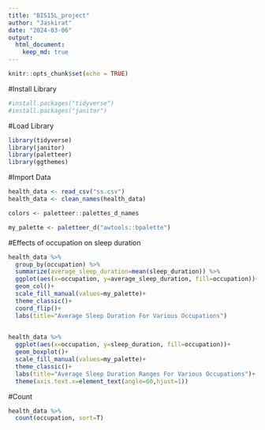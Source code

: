 ```yaml
---
title: "BIS15L_project"
author: "Jaskirat"
date: "2024-03-06"
output: 
  html_document: 
    keep_md: true
---
```


```r
knitr::opts_chunk$set(echo = TRUE)
```

#Install Library 
```r
#install.packages("tidyverse")
#install.packages("janitor")
```


#Load Library
```r
library(tidyverse)
library(janitor)
library(paletteer)
library(ggthemes)
```



#Import Data
```r
health_data <- read_csv("ss.csv")
health_data <- clean_names(health_data)
```
```r
colors <- paletteer::palettes_d_names
```

```r
my_palette <- paletteer_d("awtools::bpalette")
```

#Effects of occupation on sleep duration
```r
health_data %>% 
  group_by(occupation) %>% 
  summarize(average_sleep_duration=mean(sleep_duration)) %>% 
  ggplot(aes(x=occupation, y=average_sleep_duration, fill=occupation))+
  geom_col()+
  scale_fill_manual(values=my_palette)+
  theme_classic()+
  coord_flip()+
  labs(title="Average Sleep Duration For Various Occupations")
  
```


```r
health_data %>% 
  ggplot(aes(x=occupation, y=sleep_duration, fill=occupation))+
  geom_boxplot()+
  scale_fill_manual(values=my_palette)+
  theme_classic()+
  labs(title="Average Sleep Duration Ranges For Various Occupations")+
  theme(axis.text.x=element_text(angle=60,hjust=1))
```
#Count
```r
health_data %>% 
  count(occupation, sort=T)
```

